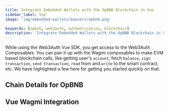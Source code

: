 ```yaml
---
title: Integrate Embedded Wallets with the OpBNB Blockchain in Vue
sidebar_label: Vue
image: 'img/embedded-wallets/banners/opbnb.png'

keywords: [opbnb, web3auth, authentication, blockchain]
description: 'Integrate Embedded Wallets with the OpBNB Blockchain in Vue | Embedded Wallets'
---
```



While using the Web3Auth Vue SDK, you get access to the Web3Auth Composables. You can pair it up with the Wagmi composables to make EVM based blockchain calls, like getting user's `account`, fetch `balance`, `sign transaction`, `send transaction`, `read` from and `write` to the smart contract, etc. We have highlighted a few here for getting you started quickly on that.

## Chain Details for OpBNB

<ChainDetailsOpBnb />

## Vue Wagmi Integration

<VueWagmiIntegration />

